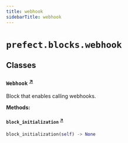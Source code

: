 ```yaml
---
title: webhook
sidebarTitle: webhook
---
```


# `prefect.blocks.webhook`

## Classes

### `Webhook` <sup><a href="https://github.com/prefecthq/prefect/blob/main/src/prefect/blocks/webhook.py#L19" target="_blank">↗</a></sup>


Block that enables calling webhooks.


**Methods:**

#### `block_initialization` <sup><a href="https://github.com/prefecthq/prefect/blob/main/src/prefect/blocks/webhook.py#L55" target="_blank">↗</a></sup>

```python
block_initialization(self) -> None
```
